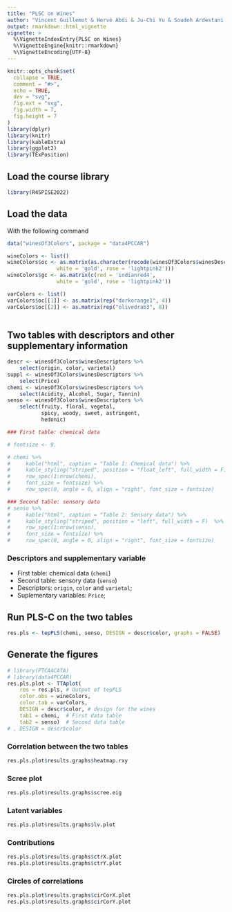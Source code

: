 ```yaml
---
title: "PLSC on Wines"
author: "Vincent Guillemot & Hervé Abdi & Ju-Chi Yu & Soudeh Ardestani Khoubrouy"
output: rmarkdown::html_vignette
vignette: >
  %\VignetteIndexEntry{PLSC on Wines}
  %\VignetteEngine{knitr::rmarkdown}
  %\VignetteEncoding{UTF-8}
---
```


```r
knitr::opts_chunk$set(
  collapse = TRUE,
  comment = "#>",
  echo = TRUE, 
  dev = "svg",
  fig.ext = "svg", 
  fig.width = 7, 
  fig.height = 7
)
library(dplyr)
library(knitr)
library(kableExtra)
library(ggplot2)
library(TExPosition)
```

## Load the course library

```r
library(R4SPISE2022)
```

## Load the data

With the following command

```r
data("winesOf3Colors", package = "data4PCCAR")
```

```r
wineColors <- list()
wineColors$oc <- as.matrix(as.character(recode(winesOf3Colors$winesDescriptors$color, red = 'indianred4', 
                white = 'gold', rose = 'lightpink2')))
wineColors$gc <- as.matrix(c(red = 'indianred4', 
                white = 'gold', rose = 'lightpink2'))

varColors <- list()
varColors$oc[[1]] <- as.matrix(rep("darkorange1", 4))
varColors$oc[[2]] <- as.matrix(rep("olivedrab3", 8))
    
```

## Two tables with descriptors and other supplementary information


```r
descr <- winesOf3Colors$winesDescriptors %>% 
    select(origin, color, varietal)
suppl <- winesOf3Colors$winesDescriptors %>% 
    select(Price)
chemi <- winesOf3Colors$winesDescriptors %>% 
    select(Acidity, Alcohol, Sugar, Tannin)
senso <- winesOf3Colors$winesDescriptors %>% 
    select(fruity, floral, vegetal, 
           spicy, woody, sweet, astringent, 
           hedonic)
```


```r
### First table: chemical data

# fontsize <- 9.

# chemi %>%
#     kable("html", caption = "Table 1: Chemical data") %>%
#     kable_styling("striped", position = "float_left", full_width = F)  %>%
#     row_spec(1:nrow(chemi), 
#     font_size = fontsize) %>%
#     row_spec(0, angle = 0, align = "right", font_size = fontsize)
```


```r
### Second table: sensory data
# senso %>%
#     kable("html", caption = "Table 2: Sensory data") %>%
#     kable_styling("striped", position = "left", full_width = F)  %>%
#     row_spec(1:nrow(senso), 
#     font_size = fontsize) %>%
#     row_spec(0, angle = 0, align = "right", font_size = fontsize)
```

### Descriptors and supplementary variable

 * First table: chemical data (`chemi`)
 * Second table: sensory data (`senso`)
 * Descriptors: `origin`, `color` and `varietal`;
 * Suplementary variables: `Price`;
 
## Run PLS-C on the two tables

```r
res.pls <- tepPLS(chemi, senso, DESIGN = descr$color, graphs = FALSE)
```

## Generate the figures

```r
# library(PTCA4CATA)
# library(data4PCCAR)
res.pls.plot <- TTAplot(
    res = res.pls, # Output of tepPLS
    color.obs = wineColors,
    color.tab = varColors,
    DESIGN = descr$color, # design for the wines
    tab1 = chemi,  # First data table
    tab2 = senso)  # Second data table
# , DESIGN = descr$color
```

### Correlation between the two tables

```r
res.pls.plot$results.graphs$heatmap.rxy
```

### Scree plot

```r
res.pls.plot$results.graphs$scree.eig
```

### Latent variables

```r
res.pls.plot$results.graphs$lv.plot
```

### Contributions

```r
res.pls.plot$results.graphs$ctrX.plot
res.pls.plot$results.graphs$ctrY.plot
```

### Circles of correlations

```r
res.pls.plot$results.graphs$cirCorX.plot
res.pls.plot$results.graphs$cirCorY.plot
```

